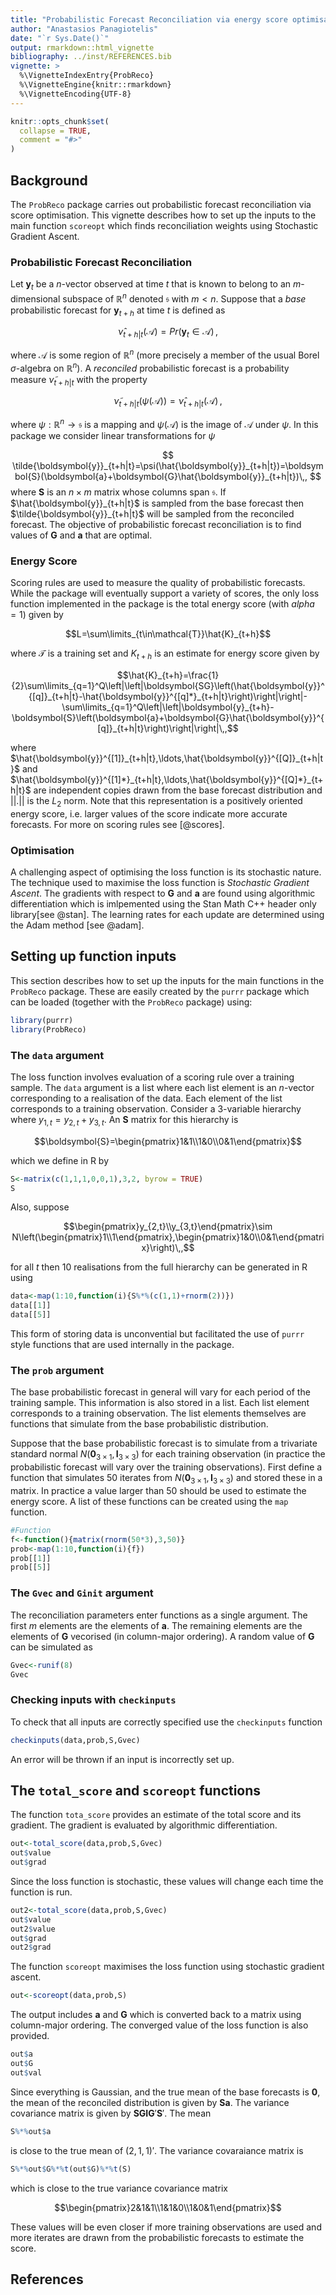 ```yaml
---
title: "Probabilistic Forecast Reconciliation via energy score optimisation."
author: "Anastasios Panagiotelis"
date: "`r Sys.Date()`"
output: rmarkdown::html_vignette
bibliography: ../inst/REFERENCES.bib
vignette: >
  %\VignetteIndexEntry{ProbReco}
  %\VignetteEngine{knitr::rmarkdown}
  %\VignetteEncoding{UTF-8}
---
```


```r
knitr::opts_chunk$set(
  collapse = TRUE,
  comment = "#>"
)
```

## Background

The `ProbReco` package carries out probabilistic forecast reconciliation via score optimisation.  This vignette describes how to set up the inputs to the main function `scoreopt` which finds reconciliation weights using Stochastic Gradient Ascent.

### Probabilistic Forecast Reconciliation

Let $\boldsymbol{y}_t$ be a $n$-vector observed at time $t$ that is known to belong to an $m$-dimensional subspace of $\mathbb{R}^n$ denoted $\mathfrak{s}$ with $m<n$.  Suppose that a *base* probabilistic forecast for $\boldsymbol{y}_{t+h}$ at time $t$ is defined as 

$$\hat{\nu}_{t+h|t}(\mathcal{A})=\textit{Pr}(\boldsymbol{y}_t\in\mathcal{A})\,,$$

where $\mathcal{A}$ is some region of $\mathbb{R}^n$ (more precisely a member of the usual Borel $\sigma$-algebra on $\mathbb{R}^n$).  A *reconciled* probabilistic forecast is a probability measure $\tilde{\nu}_{t+h|t}$ with the property

$$\tilde{\nu}_{t+h|t}(\psi(\mathcal{A}))=\hat{\nu}_{t+h|t}(\mathcal{A})\,,$$

where $\psi:\mathbb{R}^n\rightarrow\mathfrak{s}$ is a mapping and $\psi({\mathcal{A}})$ is the image of $\mathcal{A}$ under $\psi$.  In this package we consider linear transformations for $\psi$

$$
\tilde{\boldsymbol{y}}_{t+h|t}=\psi(\hat{\boldsymbol{y}}_{t+h|t})=\boldsymbol{S}(\boldsymbol{a}+\boldsymbol{G}\hat{\boldsymbol{y}}_{t+h|t})\,,
$$
where $\boldsymbol{S}$ is an $n\times m$ matrix whose columns span $\mathfrak{s}$.  If $\hat{\boldsymbol{y}}_{t+h|t}$ is sampled from the base forecast then $\tilde{\boldsymbol{y}}_{t+h|t}$ will be sampled from the reconciled forecast.  The objective of probabilistic forecast reconciliation is to find values of $\boldsymbol{G}$ and $\boldsymbol{a}$ that are optimal.

### Energy Score

Scoring rules are used to measure the quality of probabilistic forecasts.  While the package will eventually support a variety of scores, the only loss function implemented in the package is the total energy score (with $alpha=1$) given by

$$L=\sum\limits_{t\in\mathcal{T}}\hat{K}_{t+h}$$

where $\mathcal{T}$ is a training set and $K_{t+h}$ is an estimate for energy score given by

$$\hat{K}_{t+h}=\frac{1}{2}\sum\limits_{q=1}^Q\left|\left|\boldsymbol{SG}\left(\hat{\boldsymbol{y}}^{[q]}_{t+h|t}-\hat{\boldsymbol{y}}^{[q]*}_{t+h|t}\right)\right|\right|-\sum\limits_{q=1}^Q\left|\left|\boldsymbol{y}_{t+h}-\boldsymbol{S}\left(\boldsymbol{a}+\boldsymbol{G}\hat{\boldsymbol{y}}^{[q]}_{t+h|t}\right)\right|\right|\,,$$

where $\hat{\boldsymbol{y}}^{[1]}_{t+h|t},\ldots,\hat{\boldsymbol{y}}^{[Q]}_{t+h|t}$ and $\hat{\boldsymbol{y}}^{[1]*}_{t+h|t},\ldots,\hat{\boldsymbol{y}}^{[Q]*}_{t+h|t}$ are independent copies drawn from the base forecast distribution and $||.||$ is the $L_2$ norm.  Note that this representation is a positively oriented energy score, i.e. larger values of the score indicate more accurate forecasts.  For more on scoring rules see [@scores].

### Optimisation

A challenging aspect of optimising the loss function is its stochastic nature.  The technique used to maximise the loss function is *Stochastic Gradient Ascent*.  The gradients with respect to $\boldsymbol{G}$ and $\boldsymbol{a}$ are found using algorithmic differentiation which is imlpemented using the Stan Math C++ header only library[see @stan].  The learning rates for each update are determined using the Adam method [see @adam].

## Setting up function inputs

This section describes how to set up the inputs for the main functions in the `ProbReco` package.  These are easily created by the `purrr` package which can be loaded (together with the `ProbReco` package) using:

```r
library(purrr)
library(ProbReco)
```

### The `data` argument

The loss function involves evaluation of a scoring rule over a training sample.  The `data` argument is a list where each list element is an $n$-vector corresponding to a realisation of the data.  Each element of the list corresponds to a training observation. Consider a 3-variable hierarchy where $y_{1,t}=y_{2,t}+y_{3,t}$.  An $\boldsymbol{S}$ matrix for this hierarchy is

$$\boldsymbol{S}=\begin{pmatrix}1&1\\1&0\\0&1\end{pmatrix}$$

which we define in R by

```r
S<-matrix(c(1,1,1,0,0,1),3,2, byrow = TRUE)
S
```

Also, suppose

$$\begin{pmatrix}y_{2,t}\\y_{3,t}\end{pmatrix}\sim N\left(\begin{pmatrix}1\\1\end{pmatrix},\begin{pmatrix}1&0\\0&1\end{pmatrix}\right)\,,$$

for all $t$ then 10 realisations from the full hierarchy can be generated in R using

```r
data<-map(1:10,function(i){S%*%(c(1,1)+rnorm(2))})
data[[1]]
data[[5]]
```

This form of storing data is unconvential but facilitated the use of `purrr` style functions that are used internally in the package.  

### The `prob` argument

The base probabilistic forecast in general will vary for each period of the training sample.  This information is also stored in a list.  Each list element corresponds to a training observation.  The list elements themselves are functions that simulate from the base probabilistic distribution.

Suppose that the base probabilistic forecast is to simulate from a trivariate standard normal $N(\boldsymbol{0}_{3\times 1},\boldsymbol{I}_{3\times 3})$ for each training observation (in practice the probabilistic forecast will vary over the training observations).  First define a function that simulates 50 iterates from $N(\boldsymbol{0}_{3\times 1},\boldsymbol{I}_{3\times 3})$ and stored these in a matrix.  In practice a value larger than 50 should be used to estimate the energy score.  A list of these functions can be created using the `map` function.

```r
#Function
f<-function(){matrix(rnorm(50*3),3,50)}
prob<-map(1:10,function(i){f})
prob[[1]]
prob[[5]]
```

### The `Gvec` and `Ginit` argument

The reconciliation parameters enter functions as a single argument.  The first $m$ elements are the elements of $\boldsymbol{a}$.  The remaining elements are the elements of $\boldsymbol{G}$ vecorised (in column-major ordering).  A random value of $\boldsymbol{G}$ can be simulated as 

```r
Gvec<-runif(8)
Gvec
```

### Checking inputs with `checkinputs`

To check that all inputs are correctly specified use the `checkinputs` function

```r
checkinputs(data,prob,S,Gvec)
```

An error will be thrown if an input is incorrectly set up.

## The `total_score` and `scoreopt` functions

The function `tota_score` provides an estimate of the total score and its gradient.  The gradient is evaluated by algorithmic differentiation.

```r
out<-total_score(data,prob,S,Gvec)
out$value
out$grad
```

Since the loss function is stochastic, these values will change each time the function is run.

```r
out2<-total_score(data,prob,S,Gvec)
out$value
out2$value
out$grad
out2$grad
```

The function `scoreopt` maximises the loss function using stochastic gradient ascent.

```r
out<-scoreopt(data,prob,S)
```

The output includes $\boldsymbol{a}$ and $\boldsymbol{G}$ which is converted back to a matrix using column-major ordering.  The converged value of the loss function is also provided.

```r
out$a
out$G
out$val
```

Since everything is Gaussian, and the true mean of the base forecasts is $\boldsymbol{0}$, the mean of the reconciled distribution is given by $\boldsymbol{S}\boldsymbol{a}$.  The variance covariance matrix is given by $\boldsymbol{S}\boldsymbol{G}\boldsymbol{I}\boldsymbol{G}'\boldsymbol{S}'$.  The mean 

```r
S%*%out$a
```
is close to the true mean of $(2,1,1)'$.  The variance covaraiance matrix is

```r
S%*%out$G%*%t(out$G)%*%t(S)
```
 which is close to the true variance covariance matrix
 
$$\begin{pmatrix}2&1&1\\1&1&0\\1&0&1\end{pmatrix}$$

These values will be even closer if more training observations are used and more iterates are drawn from the probabilistic forecasts to estimate the score.

## References